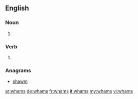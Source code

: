 ==English==

===Noun===
{{head|en|plural}}

# {{plural of|wham|lang=en|nocat=1}}

===Verb===
{{head|en}}

# {{en-third-person singular of|wham}}

===Anagrams===
* [[shawm#English|shawm]]

[[ar:whams]]
[[de:whams]]
[[fr:whams]]
[[it:whams]]
[[my:whams]]
[[vi:whams]]
